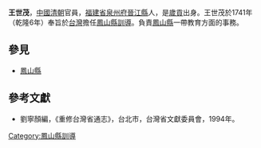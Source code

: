 '''王世茂'''，[[中國|中國]][[清朝|清朝]]官員，[[福建省|福建省]][[泉州府|泉州府]][[晉江縣|晉江縣]]人，是[[歲貢|歲貢]]出身。王世茂於1741年（乾隆6年）奉旨於[[台灣|台灣]]擔任[[鳳山縣_(臺灣)|鳳山縣]][[訓導|訓導]]。負責[[鳳山縣_(臺灣)|鳳山縣]]一帶教育方面的事務。

==參見==
*[[鳳山縣_(臺灣)|鳳山縣]]

==參考文獻==
*劉寧顏編，《重修台灣省通志》，台北市，台灣省文獻委員會，1994年。
{{start box}}
{{s-before|[[曾景洙|曾景洙]]}}
{{s-title|[[台灣|台灣]][[鳳山縣_(臺灣)|鳳山縣]][[訓導|訓導]]|1741年上任}}
{{s-after|[[吳升|吳升]]}}
{{end box}}

{{清朝人物小作品}}

[[Category:鳳山縣訓導|Category:鳳山縣訓導]]